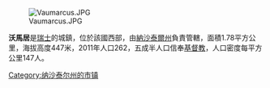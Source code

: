 [[Image:Vaumarcus.JPG|right]]

'''沃馬居'''是[[瑞士|瑞士]]的城鎮，位於該國西部，由[[納沙泰爾州|納沙泰爾州]]負責管轄，面積1.78平方公里，海拔高度447米，2011年人口262，五成半人口信奉[[基督教|基督教]]，人口密度每平方公里147人。

{{Switzerland-geo-stub}}
[[Category:纳沙泰尔州的市镇|Category:纳沙泰尔州的市镇]]